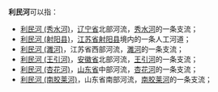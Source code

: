 '''利民河'''可以指：
*[[利民河_(秀水河)|利民河 (秀水河)]]，[[辽宁省|辽宁省]]北部河流，[[秀水河|秀水河]]的一条支流；
*[[利民河_(射阳县)|利民河 (射阳县)]]，[[江苏省|江苏省]][[射阳县|射阳县]]境内的一条人工河道；
*[[利民河_(濉河)|利民河 (濉河)]]，江苏省西部河流，[[濉河|濉河]]的一条支流；
*[[利民河_(王引河)|利民河 (王引河)]]，[[安徽省|安徽省]]北部河流，[[王引河|王引河]]的一条支流；
*[[利民河_(杏花河)|利民河 (杏花河)]]，[[山东省|山东省]]中部河流，[[杏花河_(小清河)|杏花河]]的一条支流；
*[[利民河_(南胶莱河)|利民河 (南胶莱河)]]，山东省南部河流，[[南胶莱河|南胶莱河]]的一条支流；
{{disambig|L|Cat=三字中国地名消歧义}}